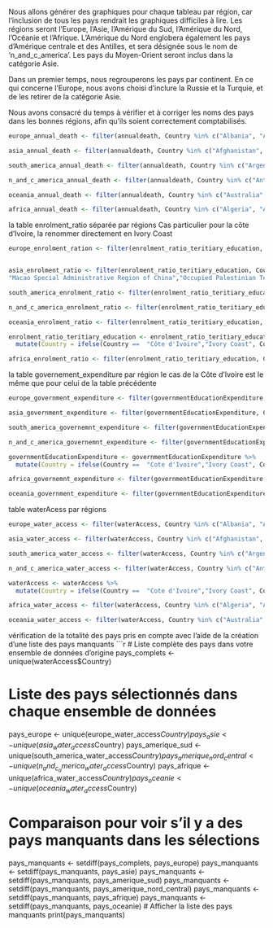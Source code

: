 
Nous allons générer des graphiques pour chaque tableau par région, car l'inclusion de tous les pays rendrait les graphiques difficiles à lire. Les régions seront l'Europe, l'Asie, l'Amérique du Sud, l'Amérique du Nord, l'Océanie et l'Afrique. L'Amérique du Nord englobera également les pays d'Amérique centrale et des Antilles, et sera désignée sous le nom de 'n_and_c_america'. Les pays du Moyen-Orient seront inclus dans la catégorie Asie.

Dans un premier temps, nous regrouperons les pays par continent. En ce qui concerne l'Europe, nous avons choisi d'inclure la Russie et la Turquie, et de les retirer de la catégorie Asie.

Nous avons consacré du temps à vérifier et à corriger les noms des pays dans les bonnes régions, afin qu'ils soient correctement comptabilisés. 
```r
europe_annual_death <- filter(annualdeath, Country %in% c("Albania", "Andorra", "Austria", "Belarus", "Belgium", "Bosnia and Herzegovina", "Bulgaria", "Croatia", "Cyprus", "Czechia" , "Denmark", "Estonia", "Finland", "France", "Germany", "Greece","Greenland", "Hungary", "Iceland", "Ireland", "Italy", "Latvia", "Liechtenstein", "Lithuania", "Luxembourg", "Malta", "Moldova", "Monaco", "Montenegro", "Netherlands", "North Macedonia", "Norway", "Poland", "Portugal", "Romania", "Russia", "San Marino", "Serbia", "Slovakia", "Slovenia", "Spain", "Sweden", "Switzerland", "Turkey", "Ukraine", "United Kingdom", "Vatican City"))

asia_annual_death <- filter(annualdeath, Country %in% c("Afghanistan", "Armenia", "Azerbaijan", "Bahrain", "Bangladesh", "Bhutan", "Brunei", "Cambodia", "China", "Cyprus", "Georgia", "India", "Indonesia", "Iran", "Iraq", "Israel", "Japan", "Jordan", "Kazakhstan", "Kuwait", "Kyrgyzstan", "Laos", "Lebanon", "Malaysia", "Maldives", "Mongolia", "Myanmar", "Nepal", "North Korea", "Oman", "Pakistan", "Palestine", "Philippines", "Qatar", "Saudi Arabia", "Singapore", "South Korea", "Sri Lanka", "Syria", "Tajikistan","Taiwan", "Thailand", "East Timor", "Turkmenistan", "United Arab Emirates", "Uzbekistan", "Vietnam", "Yemen"))

south_america_annual_death <- filter(annualdeath, Country %in% c("Argentina", "Bolivia", "Brazil", "Chile", "Colombia", "Ecuador", "Guyana", "Paraguay", "Peru", "Suriname", "Uruguay", "Venezuela"))

n_and_c_america_annual_death <- filter(annualdeath, Country %in% c("Antigua and Barbuda", "Bahamas", "Barbados", "Belize", "Canada", "Costa Rica", "Cuba", "Dominica", "Dominican Republic", "El Salvador", "Grenada", "Guatemala", "Haiti", "Honduras", "Jamaica", "Mexico", "Nicaragua", "Panama", "Saint Kitts and Nevis", "Saint Lucia", "Saint Vincent and the Grenadines", "Trinidad and Tobago", "United States","Bermuda","Puerto Rico", "United States Virgin Islands"))

oceania_annual_death <- filter(annualdeath, Country %in% c("Australia", "Fiji", "Kiribati", "Marshall Islands", "Micronesia (country)", "Nauru", "New Zealand", "Palau", "Papua New Guinea", "Samoa", "Solomon Islands", "Tonga", "Tuvalu", "Vanuatu","American Samoa", "Guam", "Northern Mariana Islands","Cook Islands", "Niue", "Tokelau"))

africa_annual_death <- filter(annualdeath, Country %in% c("Algeria", "Angola", "Benin", "Botswana", "Burkina Faso", "Burundi", "Cape Verde", "Cameroon", "Central African Republic", "Chad", "Comoros", "Democratic Republic of Congo", "Congo", "Djibouti", "Egypt", "Equatorial Guinea", "Eritrea", "Eswatini", "Ethiopia", "Gabon", "Gambia", "Ghana", "Guinea", "Guinea-Bissau","Cote d'Ivoire", "Kenya", "Lesotho", "Liberia", "Libya", "Madagascar", "Malawi", "Mali", "Mauritania", "Mauritius", "Morocco", "Mozambique", "Namibia", "Niger", "Nigeria", "Rwanda", "Sao Tome and Principe", "Senegal", "Seychelles", "Sierra Leone", "Somalia", "South Africa", "South Sudan", "Sudan", "Tanzania", "Togo", "Tunisia", "Uganda", "Zambia", "Zimbabwe"))

```

la table enrolment_ratio séparée par régions
Cas particulier pour la côte d'Ivoire, la renommer directement en Ivory Coast
```r
europe_enrolment_ration <- filter(enrolment_ratio_teritiary_education, Country %in% c("Albania", "Andorra", "Austria", "Belarus", "Belgium", "Bosnia and Herzegovina", "Bulgaria", "Croatia", "Cyprus", "Czech Republic", "Denmark", "Estonia", "Finland", "France","Germany", "Greece", "Hungary", "Iceland", "Ireland", "Italy", "Latvia", "Liechtenstein", "Lithuania", "Luxembourg", "Malta", "Moldova", "Monaco", "Montenegro", "Netherlands", "The former Yugoslav Republic of Macedonia", "Norway", "Poland", "Portugal", "Romania", "Russian Federation", "San Marino", "Serbia", "Slovakia", "Slovenia", "Spain", "Sweden", "Switzerland","Turkey", "Ukraine", "United Kingdom", "Vatican City", "Gibraltar", "United Kingdom of Great Britain and Northern Ireland"))


asia_enrolment_ratio <- filter(enrolment_ratio_teritiary_education, Country %in% c("Afghanistan", "Armenia", "Azerbaijan", "Bahrain", "Bangladesh", "Bhutan", "Brunei Darussalam", "Cambodia", "China", "Cyprus", "Georgia", "India", "Indonesia", "Iran", "Iraq", "Israel", "Japan", "Jordan", "Kazakhstan", "Kuwait", "Kyrgyzstan", "Laos", "Lebanon", "Malaysia", "Maldives", "Mongolia", "Myanmar", "Nepal","Republic of Korea", "Oman", "Pakistan", "Palestine", "Philippines", "Qatar", "Saudi Arabia", "Singapore", "South Korea", "Sri Lanka", "Syria", "Tajikistan", "Thailand", "Timor-Leste", "Turkmenistan", "United Arab Emirates", "Uzbekistan", "Viet Nam" , "Yemen", "Hong Kong Special Administrative Region of China", "Iran, Islamic Republic of", "Lao People's Democratic Republic", 
"Macao Special Administrative Region of China","Occupied Palestinian Territory"))

south_america_enrolment_ratio <- filter(enrolment_ratio_teritiary_education, Country %in% c("Argentina", "Bolivia", "Brazil", "Chile", "Colombia", "Ecuador", "Guyana", "Paraguay", "Peru", "Suriname", "Uruguay", "Venezuela (Bolivarian Republic of)"))

n_and_c_america_enrolment_ratio <- filter(enrolment_ratio_teritiary_education, Country %in% c("Antigua and Barbuda","Aruba" ,"Bahamas", "Barbados", "Belize", "Canada", "Costa Rica", "Cuba", "Dominica", "Dominican Republic", "El Salvador", "Grenada", "Guatemala","Haiti", "Honduras", "Jamaica", "Mexico", "Nicaragua", "Panama", "Saint Kitts and Nevis", "Saint Lucia", "Saint Vincent and the Grenadines", "Trinidad and Tobago", "United States of America", "Montserrat", "United States Virgin Islands"))

oceania_enrolment_ratio <- filter(enrolment_ratio_teritiary_education, Country %in% c("Australia", "Fiji", "Kiribati", "Marshall Islands", "Micronesia (country)", "Nauru", "New Zealand", "Palau", "Papua New Guinea", "Samoa", "Solomon Islands", "Tonga", "Tuvalu", "Vanuatu", "American Samoa", "Cook Islands", "Niue", "Tokelau"))

enrolment_ratio_teritiary_education <- enrolment_ratio_teritiary_education %>%
  mutate(Country = ifelse(Country ==  "Côte d'Ivoire","Ivory Coast", Country))

africa_enrolment_ratio <- filter(enrolment_ratio_teritiary_education, Country %in% c("Algeria", "Angola", "Benin", "Botswana", "Burkina Faso", "Burundi", "Cameroon", "Central African Republic", "Chad", "Comoros", "Democratic Republic of the Congo", "Djibouti", "Egypt", "Equatorial Guinea", "Eritrea", "Eswatini", "Ethiopia", "Gabon", "Gambia", "Ghana", "Guinea", "Guinea-Bissau", "Ivory Coast", "Kenya", "Lesotho", "Liberia", "Libya", "Madagascar", "Malawi", "Mali", "Mauritania", "Mauritius", "Morocco", "Mozambique", "Namibia", "Niger", "Nigeria", "Rwanda", "Sao Tome and Principe", "Senegal", "Seychelles", "Sierra Leone", "Somalia", "South Africa", "South Sudan", "Sudan", "Tanzania", "Togo", "Tunisia", "Uganda", "Zambia", "Zimbabwe", "Cape Verde", "Congo", "Libyan Arab Jamahiriya", "Swaziland", "Syrian Arab Republic", "United Republic of Tanzania"))

```

la table governement_expenditure par région
le cas de la Côte d'Ivoire est le même que pour celui de la table précédente
```r
europe_government_expenditure <- filter(governmentEducationExpenditure, Country %in% c("Albania", "Andorra", "Austria", "Belarus", "Belgium", "Bosnia and Herzegovina", "Bulgaria", "Croatia", "Cyprus","Czechia", "Denmark", "Estonia", "Finland", "France", "Germany", "Greece", "Hungary", "Iceland", "Ireland", "Italy", "Latvia", "Liechtenstein", "Lithuania", "Luxembourg", "Malta", "Moldova", "Monaco", "Montenegro", "Netherlands", "North Macedonia", "Norway", "Poland", "Portugal", "Romania", "Russia", "San Marino", "Serbia", "Slovakia", "Slovenia", "Spain", "Sweden", "Switzerland", "Turkey", "Ukraine", "United Kingdom", "Vatican City"))

asia_government_expenditure <- filter(governmentEducationExpenditure, Country %in% c("Afghanistan", "Armenia", "Azerbaijan", "Bahrain", "Bangladesh", "Bhutan", "Brunei", "Cambodia", "China", "Cyprus", "Georgia", "India", "Indonesia", "Iran", "Iraq", "Israel", "Japan", "Jordan", "Kazakhstan", "Kuwait", "Kyrgyzstan", "Laos", "Lebanon", "Malaysia", "Maldives", "Mongolia", "Myanmar", "Nepal", "North Korea", "Oman", "Pakistan", "Palestine", "Philippines", "Qatar", "Saudi Arabia", "Singapore", "South Korea", "Sri Lanka", "Syria", "Tajikistan", "Thailand", "Timor-Leste", "Turkmenistan", "United Arab Emirates", "Uzbekistan", "Vietnam", "Yemen","Hong Kong", "Macao" )) 

south_america_governemnt_expenditure <- filter(governmentEducationExpenditure, Country %in% c("Argentina", "Bolivia", "Brazil", "Chile", "Colombia", "Ecuador", "Guyana", "Paraguay", "Peru", "Suriname", "Uruguay", "Venezuela"))

n_and_c_america_governemnt_expenditure <- filter(governmentEducationExpenditure, Country %in% c("Antigua and Barbuda","Aruba" , "Bahamas", "Barbados","Bermuda", "Belize","British Virgin Islands", "Canada", "Costa Rica", "Cuba", "Dominica", "Dominican Republic", "El Salvador", "Grenada", "Guatemala", "Haiti", "Honduras", "Jamaica", "Mexico", "Nicaragua", "Panama", "Saint Kitts and Nevis", "Saint Lucia", "Saint Vincent and the Grenadines", "Trinidad and Tobago", "United States"))

governmentEducationExpenditure <- governmentEducationExpenditure %>%
  mutate(Country = ifelse(Country ==  "Cote d'Ivoire","Ivory Coast", Country))

africa_governemnt_expenditure <- filter(governmentEducationExpenditure, Country %in% c("Algeria", "Angola", "Benin", "Botswana", "Burkina Faso", "Burundi", "Cape Verde", "Cameroon", "Central African Republic", "Chad", "Comoros", "Democratic Republic of Congo", "Congo", "Djibouti", "Egypt", "Equatorial Guinea", "Eritrea", "Eswatini", "Ethiopia", "Gabon", "Gambia", "Ghana", "Guinea", "Guinea-Bissau", "Ivory Coast", "Kenya", "Lesotho", "Liberia", "Libya", "Madagascar", "Malawi", "Mali", "Mauritania", "Mauritius", "Morocco", "Mozambique", "Namibia", "Niger", "Nigeria", "Rwanda", "Sao Tome and Principe", "Senegal", "Seychelles", "Sierra Leone", "Somalia", "South Africa", "South Sudan", "Sudan", "Tanzania", "Togo", "Tunisia", "Uganda", "Zambia", "Zimbabwe"))

oceania_government_expenditure <- filter(governmentEducationExpenditure, Country %in% c("Australia", "Fiji", "Kiribati", "Marshall Islands", "Micronesia (country)", "Nauru", "New Zealand", "Palau", "Papua New Guinea", "Samoa", "Solomon Islands", "Tonga", "Tuvalu", "Vanuatu", "American Samoa", "Cook Islands", "Niue", "Tokelau"))
```

table waterAcess par régions
```r
europe_water_access <- filter(waterAccess, Country %in% c("Albania", "Andorra", "Austria", "Belarus", "Belgium", "Bosnia and Herzegovina", "Bulgaria", "Croatia", "Cyprus", "Czechia" , "Denmark", "Estonia", "Finland", "France", "Germany", "Greece","Greenland", "Hungary", "Iceland", "Ireland", "Italy", "Latvia", "Liechtenstein", "Lithuania", "Luxembourg", "Malta", "Moldova", "Monaco", "Montenegro", "Netherlands", "North Macedonia", "Norway", "Poland", "Portugal", "Romania", "Russia", "San Marino", "Serbia", "Slovakia", "Slovenia", "Spain", "Sweden", "Switzerland", "Turkey", "Ukraine", "United Kingdom", "Vatican City"))

asia_water_access <- filter(waterAccess, Country %in% c("Afghanistan", "Armenia", "Azerbaijan", "Bahrain", "Bangladesh", "Bhutan", "Brunei", "Cambodia", "China", "Cyprus", "Georgia", "India", "Indonesia", "Iran", "Iraq", "Israel", "Japan", "Jordan", "Kazakhstan", "Kuwait", "Kyrgyzstan", "Laos", "Lebanon", "Malaysia", "Maldives", "Mongolia", "Myanmar", "Nepal", "North Korea", "Oman", "Pakistan", "Palestine", "Philippines", "Qatar", "Saudi Arabia", "Singapore", "South Korea", "Sri Lanka", "Syria", "Tajikistan", "Thailand", "Timor-Leste", "Turkmenistan", "United Arab Emirates", "Uzbekistan", "Vietnam", "Yemen","Hong Kong", "Macao" ))

south_america_water_access <- filter(waterAccess, Country %in% c("Argentina", "Bolivia", "Brazil", "Chile", "Colombia", "Ecuador", "Guyana", "Paraguay", "Peru", "Suriname", "Uruguay", "Venezuela"))

n_and_c_america_water_access <- filter(waterAccess, Country %in% c("Antigua and Barbuda","Aruba" , "Bahamas", "Barbados","Bermuda", "Belize","British Virgin Islands", "Canada", "Costa Rica", "Cuba", "Dominica", "Dominican Republic", "El Salvador", "Grenada", "Guatemala", "Haiti", "Honduras", "Jamaica", "Mexico", "Nicaragua", "Panama", "Saint Kitts and Nevis", "Saint Lucia", "Saint Vincent and the Grenadines", "Trinidad and Tobago", "United States", "Puerto Rico" ))

waterAccess <- waterAccess %>%
  mutate(Country = ifelse(Country ==  "Cote d'Ivoire","Ivory Coast", Country))

africa_water_access <- filter(waterAccess, Country %in% c("Algeria", "Angola", "Benin", "Botswana", "Burkina Faso", "Burundi", "Cape Verde", "Cameroon", "Central African Republic", "Chad", "Comoros", "Democratic Republic of Congo", "Congo", "Djibouti", "Egypt", "Equatorial Guinea", "Eritrea", "Eswatini", "Ethiopia", "Gabon", "Gambia", "Ghana", "Guinea", "Guinea-Bissau", "Ivory Coast", "Kenya", "Lesotho", "Liberia", "Libya", "Madagascar", "Malawi", "Mali", "Mauritania", "Mauritius", "Morocco", "Mozambique", "Namibia", "Niger", "Nigeria", "Rwanda", "Sao Tome and Principe", "Senegal", "Seychelles", "Sierra Leone", "Somalia", "South Africa", "South Sudan", "Sudan", "Tanzania", "Togo", "Tunisia", "Uganda", "Zambia", "Zimbabwe"))

oceania_water_access <- filter(waterAccess, Country %in% c("Australia", "Fiji", "Kiribati", "Marshall Islands", "Micronesia (country)", "Nauru", "New Zealand", "Palau", "Papua New Guinea", "Samoa", "Solomon Islands", "Tonga", "Tuvalu", "Vanuatu", "American Samoa", "Cook Islands", "Niue", "Tokelau"))
```

vérification de la totalité des pays pris en compte avec l'aide de la création d'une liste des pays manquants
```r
# Liste complète des pays dans votre ensemble de données d'origine
pays_complets <- unique(waterAccess$Country)

# Liste des pays sélectionnés dans chaque ensemble de données
pays_europe <- unique(europe_water_access$Country)
pays_asie <- unique(asia_water_access$Country)
pays_amerique_sud <- unique(south_america_water_access$Country)
pays_amerique_nord_central <- unique(n_and_c_america_water_access$Country)
pays_afrique <- unique(africa_water_access$Country)
pays_oceanie <- unique(oceania_water_access$Country)

# Comparaison pour voir s'il y a des pays manquants dans les sélections
pays_manquants <- setdiff(pays_complets, pays_europe)
pays_manquants <- setdiff(pays_manquants, pays_asie)
pays_manquants <- setdiff(pays_manquants, pays_amerique_sud)
pays_manquants <- setdiff(pays_manquants, pays_amerique_nord_central)
pays_manquants <- setdiff(pays_manquants, pays_afrique)
pays_manquants <- setdiff(pays_manquants, pays_oceanie)
# Afficher la liste des pays manquants
print(pays_manquants)